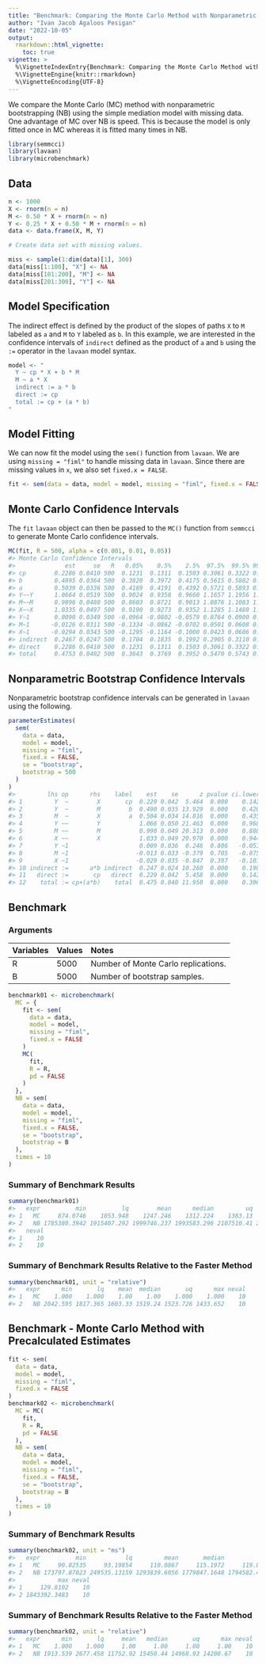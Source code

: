```yaml
---
title: "Benchmark: Comparing the Monte Carlo Method with Nonparametric Bootstrapping"
author: "Ivan Jacob Agaloos Pesigan"
date: "2022-10-05"
output:
  rmarkdown::html_vignette:
    toc: true
vignette: >
  %\VignetteIndexEntry{Benchmark: Comparing the Monte Carlo Method with Nonparametric Bootstrapping}
  %\VignetteEngine{knitr::rmarkdown}
  %\VignetteEncoding{UTF-8}
---
```










We compare the Monte Carlo (MC) method with nonparametric bootstrapping (NB) using the simple mediation model with missing data.
One advantage of MC over NB is speed.
This is because the model is only fitted once in MC whereas it is fitted many times in NB.


```r
library(semmcci)
library(lavaan)
library(microbenchmark)
```

## Data


```r
n <- 1000
X <- rnorm(n = n)
M <- 0.50 * X + rnorm(n = n)
Y <- 0.25 * X + 0.50 * M + rnorm(n = n)
data <- data.frame(X, M, Y)

# Create data set with missing values.

miss <- sample(1:dim(data)[1], 300)
data[miss[1:100], "X"] <- NA
data[miss[101:200], "M"] <- NA
data[miss[201:300], "Y"] <- NA
```

## Model Specification

The indirect effect is defined by the product of the slopes
of paths `X` to `M` labeled as `a` and `M` to `Y` labeled as `b`.
In this example, we are interested in the confidence intervals of `indirect`
defined as the product of `a` and `b` using the `:=` operator
in the `lavaan` model syntax.


```r
model <- "
  Y ~ cp * X + b * M
  M ~ a * X
  indirect := a * b
  direct := cp
  total := cp + (a * b)
"
```

## Model Fitting

We can now fit the model using the `sem()` function from `lavaan`.
We are using `missing = "fiml"` to handle missing data in `lavaan`.
Since there are missing values in `x`, we also set `fixed.x = FALSE`.


```r
fit <- sem(data = data, model = model, missing = "fiml", fixed.x = FALSE)
```

## Monte Carlo Confidence Intervals

The `fit` `lavaan` object can then be passed to the `MC()` function from `semmcci`
to generate Monte Carlo confidence intervals.


```r
MC(fit, R = 500, alpha = c(0.001, 0.01, 0.05))
#> Monte Carlo Confidence Intervals
#>              est     se   R   0.05%    0.5%    2.5%  97.5%  99.5% 99.95%
#> cp        0.2286 0.0410 500  0.1231  0.1311  0.1503 0.3061 0.3322 0.3505
#> b         0.4895 0.0364 500  0.3820  0.3972  0.4175 0.5615 0.5802 0.5833
#> a         0.5039 0.0336 500  0.4169  0.4191  0.4392 0.5721 0.5893 0.6028
#> Y~~Y      1.0664 0.0519 500  0.9024  0.9358  0.9660 1.1657 1.1956 1.2016
#> M~~M      0.9896 0.0480 500  0.8603  0.8721  0.9013 1.0876 1.1083 1.1399
#> X~~X      1.0335 0.0497 500  0.9190  0.9273  0.9352 1.1285 1.1488 1.1802
#> Y~1       0.0090 0.0349 500 -0.0964 -0.0802 -0.0579 0.0764 0.0900 0.1142
#> M~1      -0.0126 0.0311 500 -0.1334 -0.0862 -0.0702 0.0501 0.0608 0.0920
#> X~1      -0.0294 0.0343 500 -0.1295 -0.1164 -0.1000 0.0423 0.0606 0.0732
#> indirect  0.2467 0.0247 500  0.1704  0.1835  0.1992 0.2905 0.3110 0.3175
#> direct    0.2286 0.0410 500  0.1231  0.1311  0.1503 0.3061 0.3322 0.3505
#> total     0.4753 0.0402 500  0.3643  0.3769  0.3952 0.5470 0.5743 0.6196
```

## Nonparametric Bootstrap Confidence Intervals

Nonparametric bootstrap confidence intervals can be generated in `lavaan` using the following.


```r
parameterEstimates(
  sem(
    data = data,
    model = model,
    missing = "fiml",
    fixed.x = FALSE,
    se = "bootstrap",
    bootstrap = 500
  )
)
#>         lhs op      rhs    label    est    se      z pvalue ci.lower ci.upper
#> 1         Y  ~        X       cp  0.229 0.042  5.464  0.000    0.142    0.311
#> 2         Y  ~        M        b  0.490 0.035 13.929  0.000    0.420    0.556
#> 3         M  ~        X        a  0.504 0.034 14.816  0.000    0.435    0.566
#> 4         Y ~~        Y           1.066 0.050 21.463  0.000    0.968    1.158
#> 5         M ~~        M           0.990 0.049 20.313  0.000    0.888    1.086
#> 6         X ~~        X           1.033 0.049 20.970  0.000    0.944    1.140
#> 7         Y ~1                    0.009 0.036  0.246  0.806   -0.057    0.081
#> 8         M ~1                   -0.013 0.033 -0.379  0.705   -0.075    0.052
#> 9         X ~1                   -0.029 0.035 -0.847  0.397   -0.101    0.034
#> 10 indirect :=      a*b indirect  0.247 0.024 10.260  0.000    0.198    0.294
#> 11   direct :=       cp   direct  0.229 0.042  5.458  0.000    0.142    0.311
#> 12    total := cp+(a*b)    total  0.475 0.040 11.950  0.000    0.396    0.552
```

## Benchmark

### Arguments




|Variables |Values |Notes                               |
|:---------|:------|:-----------------------------------|
|R         |5000   |Number of Monte Carlo replications. |
|B         |5000   |Number of bootstrap samples.        |




```r
benchmark01 <- microbenchmark(
  MC = {
    fit <- sem(
      data = data,
      model = model,
      missing = "fiml",
      fixed.x = FALSE
    )
    MC(
      fit,
      R = R,
      pd = FALSE
    )
  },
  NB = sem(
    data = data,
    model = model,
    missing = "fiml",
    fixed.x = FALSE,
    se = "bootstrap",
    bootstrap = B
  ),
  times = 10
)
```

### Summary of Benchmark Results


```r
summary(benchmark01)
#>   expr          min          lq        mean      median         uq         max
#> 1   MC     874.0746    1053.948    1247.246    1312.224    1383.13    1601.706
#> 2   NB 1785380.3942 1915407.292 1999746.237 1993583.296 2107510.41 2296289.259
#>   neval
#> 1    10
#> 2    10
```

### Summary of Benchmark Results Relative to the Faster Method


```r
summary(benchmark01, unit = "relative")
#>   expr      min       lq    mean  median       uq      max neval
#> 1   MC    1.000    1.000    1.00    1.00    1.000    1.000    10
#> 2   NB 2042.595 1817.365 1603.33 1519.24 1523.726 1433.652    10
```

## Benchmark - Monte Carlo Method with Precalculated Estimates




```r
fit <- sem(
  data = data,
  model = model,
  missing = "fiml",
  fixed.x = FALSE
)
benchmark02 <- microbenchmark(
  MC = MC(
    fit,
    R = R, 
    pd = FALSE
  ),
  NB = sem(
    data = data,
    model = model,
    missing = "fiml",
    fixed.x = FALSE,
    se = "bootstrap",
    bootstrap = B
  ),
  times = 10
)
```

### Summary of Benchmark Results


```r
summary(benchmark02, unit = "ms")
#>   expr          min           lq         mean       median           uq
#> 1   MC     90.82535     93.19854     110.0867     115.1972     119.8872
#> 2   NB 173797.87023 249535.13159 1293839.6056 1779847.1648 1794582.4825
#>            max neval
#> 1     129.8102    10
#> 2 1843392.3483    10
```

### Summary of Benchmark Results Relative to the Faster Method


```r
summary(benchmark02, unit = "relative")
#>   expr      min       lq     mean   median       uq      max neval
#> 1   MC    1.000    1.000     1.00     1.00     1.00     1.00    10
#> 2   NB 1913.539 2677.458 11752.92 15450.44 14968.93 14200.67    10
```
